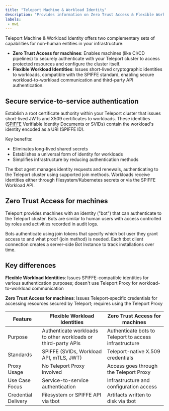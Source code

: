 ```yaml
---
title: "Teleport Machine & Workload Identity"
description: "Provides information on Zero Trust Access & Flexible Workload Identity."
labels:
 - mwi
---
```


Teleport Machine & Workload Identity offers two complementary sets of capabilities for non-human entities in your infrastructure:

- **Zero Trust Access for machines**: 
Enables machines (like CI/CD pipelines) to securely authenticate with your Teleport cluster to access protected resources and configure the cluster itself.
- **Flexible Workload Identities**: 
Issues short-lived cryptographic identities to workloads, compatible with the SPIFFE standard, enabling secure workload-to-workload communication and third-party API authentication.

## Secure service-to-service authentication

Establish a root certificate authority within your Teleport cluster that issues short-lived JWTs and X509 certificates to workloads. These identities ([SPIFFE](../machine-workload-identity/workload-identity/spiffe.mdx) Verifiable Identity Documents or SVIDs) contain the workload's identity encoded as a URI (SPIFFE ID).

Key benefits:

- Eliminates long-lived shared secrets
- Establishes a universal form of identity for workloads
- Simplifies infrastructure by reducing authentication methods

The tbot agent manages identity requests and renewals, authenticating to the Teleport cluster using supported join methods. Workloads receive identities either through filesystem/Kubernetes secrets or via the SPIFFE Workload API.

## Zero Trust Access for machines

Teleport provides machines with an identity ("bot") that can authenticate to the Teleport cluster. Bots are similar to human users with access controlled by roles and activities recorded in audit logs.

Bots authenticate using join tokens that specify which bot user they grant access to and what proof (join method) is needed. Each tbot client connection creates a server-side Bot Instance to track installations over time.

## Key differences

**Flexible Workload Identities**: Issues SPIFFE-compatible identities for various authentication purposes; doesn't use Teleport Proxy for workload-to-workload communication

**Zero Trust Access for machines**: Issues Teleport-specific credentials for accessing resources secured by Teleport; requires using the Teleport Proxy

| Feature | Flexible Workload Identities | Zero Trust Access for machines |
|---------|------------------------------|--------------------------------|
| Purpose | Authenticate workloads to other workloads or third-party APIs | Authenticate bots to Teleport to access infrastructure |
| Standards | SPIFFE (SVIDs, Workload API, mTLS, JWT) | Teleport-native X.509 credentials |
| Proxy Usage | No Teleport Proxy involved | Access goes through the Teleport Proxy |
| Use Case Focus | Service-to-service authentication | Infrastructure and configuration access |
| Credential Delivery | Filesystem or SPIFFE API via tbot | Artifacts written to disk via tbot |

<DocCardList />

